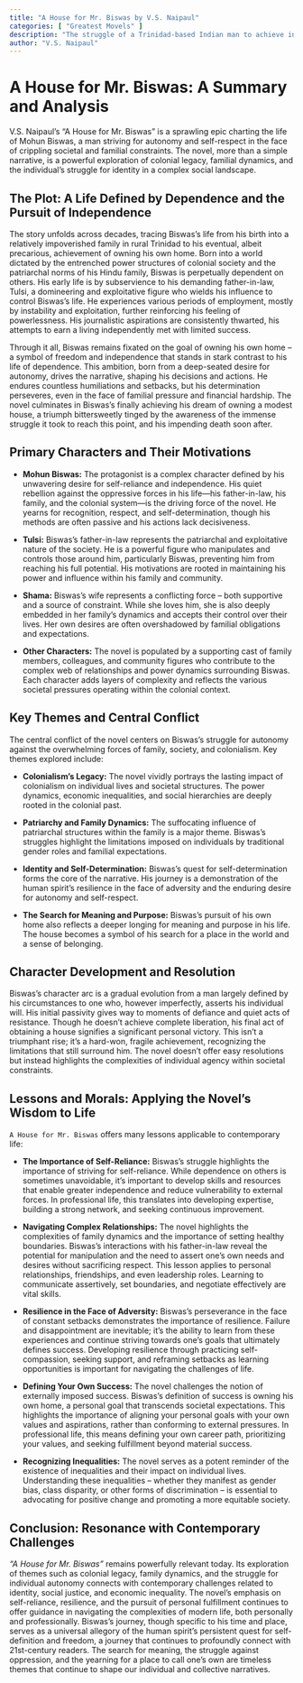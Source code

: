 ```yaml
---
title: "A House for Mr. Biswas by V.S. Naipaul"
categories: [ "Greatest Movels" ]
description: "The struggle of a Trinidad-based Indian man to achieve independence and identity."
author: "V.S. Naipaul"
---
```

# A House for Mr. Biswas: A Summary and Analysis

V.S. Naipaul's "A House for Mr. Biswas" is a sprawling epic charting the life of Mohun Biswas, a man striving for autonomy and self-respect in the face of crippling societal and familial constraints.  The novel, more than a simple narrative, is a powerful exploration of colonial legacy, familial dynamics, and the individual's struggle for identity in a complex social landscape.

## The Plot: A Life Defined by Dependence and the Pursuit of Independence

The story unfolds across decades, tracing Biswas's life from his birth into a relatively impoverished family in rural Trinidad to his eventual, albeit precarious, achievement of owning his own home.  Born into a world dictated by the entrenched power structures of colonial society and the patriarchal norms of his Hindu family, Biswas is perpetually dependent on others.  His early life is by subservience to his demanding father-in-law, Tulsi, a domineering and exploitative figure who wields his influence to control Biswas’s life.  He experiences various periods of employment, mostly by instability and exploitation, further reinforcing his feeling of powerlessness. His journalistic aspirations are consistently thwarted, his attempts to earn a living independently met with limited success.

Through it all, Biswas remains fixated on the goal of owning his own home – a symbol of freedom and independence that stands in stark contrast to his life of dependence. This ambition, born from a deep-seated desire for autonomy, drives the narrative, shaping his decisions and actions. He endures countless humiliations and setbacks, but his determination perseveres, even in the face of familial pressure and financial hardship. The novel culminates in Biswas's finally achieving his dream of owning a modest house, a triumph bittersweetly tinged by the awareness of the immense struggle it took to reach this point, and his impending death soon after.

## Primary Characters and Their Motivations

* **Mohun Biswas:** The protagonist is a complex character defined by his unwavering desire for self-reliance and independence. His quiet rebellion against the oppressive forces in his life—his father-in-law, his family, and the colonial system—is the driving force of the novel.  He yearns for recognition, respect, and self-determination, though his methods are often passive and his actions lack decisiveness.

* **Tulsi:** Biswas's father-in-law represents the patriarchal and exploitative nature of the society. He is a powerful figure who manipulates and controls those around him, particularly Biswas, preventing him from reaching his full potential.  His motivations are rooted in maintaining his power and influence within his family and community.

* **Shama:** Biswas's wife represents a conflicting force – both supportive and a source of constraint.  While she loves him, she is also deeply embedded in her family's dynamics and accepts their control over their lives. Her own desires are often overshadowed by familial obligations and expectations.

* **Other Characters:** The novel is populated by a supporting cast of family members, colleagues, and community figures who contribute to the complex web of relationships and power dynamics surrounding Biswas.  Each character adds layers of complexity and reflects the various societal pressures operating within the colonial context.

## Key Themes and Central Conflict

The central conflict of the novel centers on Biswas's struggle for autonomy against the overwhelming forces of family, society, and colonialism.  Key themes explored include:

* **Colonialism's Legacy:** The novel vividly portrays the lasting impact of colonialism on individual lives and societal structures. The power dynamics, economic inequalities, and social hierarchies are deeply rooted in the colonial past.

* **Patriarchy and Family Dynamics:** The suffocating influence of patriarchal structures within the family is a major theme. Biswas's struggles highlight the limitations imposed on individuals by traditional gender roles and familial expectations.

* **Identity and Self-Determination:** Biswas's quest for self-determination forms the core of the narrative. His journey is a demonstration of the human spirit's resilience in the face of adversity and the enduring desire for autonomy and self-respect.

* **The Search for Meaning and Purpose:** Biswas's pursuit of his own home also reflects a deeper longing for meaning and purpose in his life. The house becomes a symbol of his search for a place in the world and a sense of belonging.

## Character Development and Resolution

Biswas's character arc is a gradual evolution from a man largely defined by his circumstances to one who, however imperfectly, asserts his individual will. His initial passivity gives way to moments of defiance and quiet acts of resistance. Though he doesn't achieve complete liberation, his final act of obtaining a house signifies a significant personal victory. This isn't a triumphant rise; it's a hard-won, fragile achievement, recognizing the limitations that still surround him. The novel doesn't offer easy resolutions but instead highlights the complexities of individual agency within societal constraints.


## Lessons and Morals: Applying the Novel's Wisdom to Life

`A House for Mr. Biswas` offers many lessons applicable to contemporary life:

* **The Importance of Self-Reliance:** Biswas's struggle highlights the importance of striving for self-reliance. While dependence on others is sometimes unavoidable, it's important to develop skills and resources that enable greater independence and reduce vulnerability to external forces. In professional life, this translates into developing expertise, building a strong network, and seeking continuous improvement.

* **Navigating Complex Relationships:** The novel highlights the complexities of family dynamics and the importance of setting healthy boundaries.  Biswas's interactions with his father-in-law reveal the potential for manipulation and the need to assert one's own needs and desires without sacrificing respect.  This lesson applies to personal relationships, friendships, and even leadership roles. Learning to communicate assertively, set boundaries, and negotiate effectively are vital skills.

* **Resilience in the Face of Adversity:** Biswas's perseverance in the face of constant setbacks demonstrates the importance of resilience. Failure and disappointment are inevitable; it’s the ability to learn from these experiences and continue striving towards one's goals that ultimately defines success. Developing resilience through practicing self-compassion, seeking support, and reframing setbacks as learning opportunities is important for navigating the challenges of life.

* **Defining Your Own Success:** The novel challenges the notion of externally imposed success. Biswas's definition of success is owning his own home, a personal goal that transcends societal expectations. This highlights the importance of aligning your personal goals with your own values and aspirations, rather than conforming to external pressures. In professional life, this means defining your own career path, prioritizing your values, and seeking fulfillment beyond material success.

* **Recognizing Inequalities:** The novel serves as a potent reminder of the existence of inequalities and their impact on individual lives. Understanding these inequalities – whether they manifest as gender bias, class disparity, or other forms of discrimination – is essential to advocating for positive change and promoting a more equitable society.

## Conclusion: Resonance with Contemporary Challenges

*"A House for Mr. Biswas"* remains powerfully relevant today. Its exploration of themes such as colonial legacy, family dynamics, and the struggle for individual autonomy connects with contemporary challenges related to identity, social justice, and economic inequality.  The novel's emphasis on self-reliance, resilience, and the pursuit of personal fulfillment continues to offer guidance in navigating the complexities of modern life, both personally and professionally. Biswas’s journey, though specific to his time and place, serves as a universal allegory of the human spirit’s persistent quest for self-definition and freedom, a journey that continues to profoundly connect with 21st-century readers. The search for meaning, the struggle against oppression, and the yearning for a place to call one's own are timeless themes that continue to shape our individual and collective narratives.

